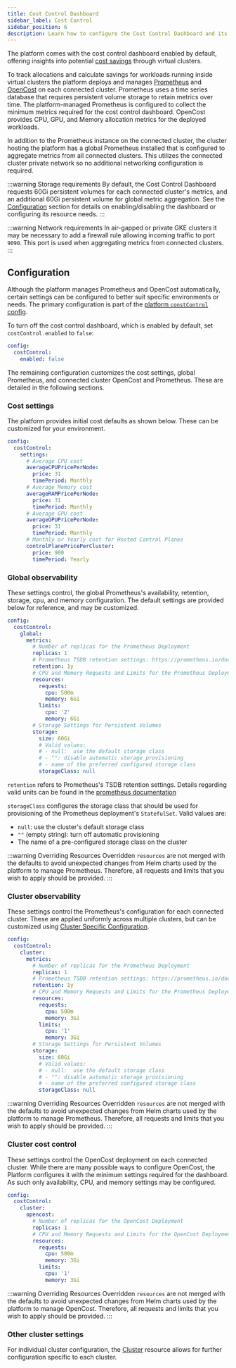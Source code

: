 ```yaml
---
title: Cost Control Dashboard
sidebar_label: Cost Control
sidebar_position: 6
description: Learn how to configure the Cost Control Dashboard and its supporting infrastructure for the vCluster Platform.
---
```



The platform comes with the cost control dashboard enabled by default, offering insights into potential [cost savings](https://www.vcluster.com/cost-savings) through virtual clusters.

<VersionBadge platformVersion="v4.2.0" vclusterVersion="v0.22.0"/>

To track allocations and calculate savings for workloads running inside
virtual clusters the platform deploys and manages [Prometheus](https://prometheus.io/) and
[OpenCost](https://www.opencost.io/) on each connected cluster. Prometheus uses a time series database that requires
persistent volume storage to retain metrics over time. The platform-managed
Prometheus is configured to collect the minimum metrics required for the cost
control dashboard. OpenCost provides CPU, GPU, and Memory allocation metrics for the
deployed workloads.

In addition to the Prometheus instance on the connected cluster, the cluster
hosting the platform has a global Prometheus
installed that is configured to aggregate metrics from all connected clusters. This utilizes the connected cluster private
network so no additional networking configuration is required.

:::warning Storage requirements
By default, the Cost Control Dashboard requests
60Gi persistent volumes for each connected cluster's metrics, and an additional
60Gi persistent volume for global metric aggregation. See the
[Configuration](#configuration) section for details on enabling/disabling the
dashboard or configuring its resource needs.
:::

:::warning Network requirements
In air-gapped or private GKE clusters it may be necessary to add a firewall rule allowing
incoming traffic to port `9090`. This port is used when aggregating metrics from
connected clusters.
:::

## Configuration

Although the platform manages Prometheus and OpenCost automatically, certain
settings can be configured to better suit specific environments or needs. The
primary configuration is part of the [platform `constControl`
config](/platform/configure/cost-control).


To turn off the cost control dashboard, which is enabled by default, set `costControl.enabled` to `false`:

```yaml title="Turning off the Cost Control Dashboard"
config:
  costControl:
    enabled: false
```

The remaining configuration customizes the cost settings, global Prometheus, and connected cluster OpenCost and Prometheus. These are detailed in the following sections.

### Cost settings

The platform provides initial cost defaults as shown below. These can be customized for your environment.
```yaml title="Default Cost Settings"
config:
  costControl:
    settings:
      # Average CPU cost
      averageCPUPricePerNode:
        price: 31
        timePeriod: Monthly
      # Average Memory cost
      averageRAMPricePerNode:
        price: 31
        timePeriod: Monthly
      # Average GPU cost
      averageGPUPricePerNode:
        price: 31
        timePeriod: Monthly
      # Monthly or Yearly cost for Hosted Control Planes
      controlPlanePricePerCluster:
        price: 900
        timePeriod: Yearly
```

### Global observability

These settings control, the global Prometheus's availability, retention,
storage, cpu, and memory configuration. The
default settings are provided below for reference, and may be customized.

```yaml title="Default Global Prometheus Settings"
config:
  costControl:
    global:
      metrics:
        # Number of replicas for the Prometheus Deployment
        replicas: 1
        # Prometheus TSDB retention settings: https://prometheus.io/docs/prometheus/latest/storage/#operational-aspects
        retention: 1y
        # CPU and Memory Requests and Limits for the Prometheus Deployment
        resources:
          requests:
            cpu: 500m
            memory: 6Gi
          limits:
            cpu: '2'
            memory: 6Gi
        # Storage Settings for Persistent Volumes
        storage:
          size: 60Gi
          # Valid values:
          # - null:  use the default storage class
          # - "": disable automatic storage provisioning
          # - name of the preferred configured storage class
          storageClass: null
```

`retention` refers to Prometheus's TSDB retention settings. Details regarding valid units can be found in the
[prometheus documentation](https://prometheus.io/docs/prometheus/latest/storage/#operational-aspects)

`storageClass` configures the storage class that should be used for provisioning of the Prometheus deployment's
`StatefulSet`. Valid values are:
- `null`: use the cluster's default storage class
- `""` (empty string): turn off automatic provisioning
- The name of a pre-configured storage class on the cluster

:::warning Overriding Resources
Overridden `resources` are not merged with the defaults to avoid unexpected changes from Helm charts used by the
platform to manage Prometheus. Therefore, all requests and limits that you wish to apply should be provided.
:::

### Cluster observability

These settings control the Prometheus's configuration for each connected
cluster. These are applied uniformly
across multiple clusters, but can be customized using [Cluster Specific Configuration](#other-cluster-settings).

```yaml title="Default Cluster Prometheus Settings"
config:
  costControl:
    cluster:
      metrics:
        # Number of replicas for the Prometheus Deployment
        replicas: 1
        # Prometheus TSDB retention settings: https://prometheus.io/docs/prometheus/latest/storage/#operational-aspects
        retention: 1y
        # CPU and Memory Requests and Limits for the Prometheus Deployment
        resources:
          requests:
            cpu: 500m
            memory: 3Gi
          limits:
            cpu: '1'
            memory: 3Gi
        # Storage Settings for Persistent Volumes
        storage:
          size: 60Gi
          # Valid values:
          # - null:  use the default storage class
          # - "": disable automatic storage provisioning
          # - name of the preferred configured storage class
          storageClass: null
```

:::warning Overriding Resources
Overridden `resources` are not merged with the defaults to avoid unexpected changes from Helm charts used by the
platform to manage Prometheus. Therefore, all requests and limits that you wish to apply should be provided.
:::

### Cluster cost control

These settings control the OpenCost deployment on each connected cluster. While there are many possible ways to
configure OpenCost, the Platform configures it with the minimum settings required for the dashboard. As such only
availability, CPU, and memory settings may be configured.

```yaml title="Default OpenCost Settings"
config:
  costControl:
    cluster:
      opencost:
        # Number of replicas for the OpenCost Deployment
        replicas: 1
        # CPU and Memory Requests and Limits for the OpenCost Deployment
        resources:
          requests:
            cpu: 500m
            memory: 3Gi
          limits:
            cpu: '1'
            memory: 3Gi
```

:::warning Overriding Resources
Overridden `resources` are not merged with the defaults to avoid unexpected changes from Helm charts used by the
platform to manage OpenCost. Therefore, all requests and limits that you wish to apply should be provided.
:::


### Other cluster settings

For individual cluster configuration, the [Cluster](/platform/api/resources/clusters) resource allows for further
configuration specific to each cluster.
